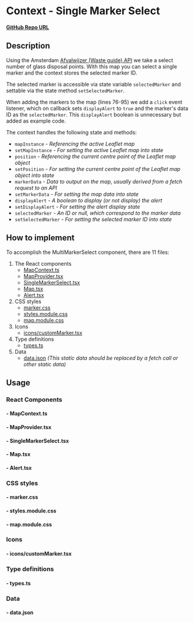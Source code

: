 
<Meta of={SingleMarkerStories} />

# Context - Single Marker Select

**[GitHub Repo URL](https://github.com/Amsterdam/ee-react-map-demos/tree/main/src/pages/ContextExamples/SingleMarkerSelect)**

## Description

Using the Amsterdam [Afvalwijzer (Waste guide) API](https://api.data.amsterdam.nl/v1/afvalwijzer) we take a select number of glass disposal points. With this map you can select a single marker and the context stores the selected marker ID.

The selected marker is accessible via state variable `selectedMarker` and settable via the state method `setSelectedMarker`.

When adding the markers to the map (lines 76-95) we add a `click` event listener, which on callback sets `displayAlert` to `true` and the marker's data ID as the `selectedMarker`. This `displayAlert` boolean is unnecessary but added as example code.

The context handles the following state and methods:

* `mapInstance` - *Referencing the active Leaflet map*
* `setMapInstance` - *For setting the active Leaflet map into state*
* `position` - *Referencing the current centre point of the Leaflet map object*
* `setPosition` - *For setting the current centre point of the Leaflet map object into state*
* `markerData` - *Data to output on the map, usually derived from a fetch request to an API*
* `setMarkerData` - *For setting the map data into state*
* `displayAlert` - *A boolean to display (or not display) the alert*
* `setDisplayAlert` - *For setting the alert display state*
* `selectedMarker` - *An ID or null, which correspond to the marker data*
* `setSelectedMarker` - *For setting the selected marker ID into state*

## How to implement

To accomplish the MultiMarkerSelect component, there are 11 files:

1. The React components
    * [MapContext.ts](#--mapcontextts)
    * [MapProvider.tsx](#--mapprovidertsx)
    * [SingleMarkerSelect.tsx](#--singlemarkerselecttsx)
    * [Map.tsx](#--maptsx)
    * [Alert.tsx](#--alerttsx)
2. CSS styles
    * [marker.css](#--markercss)
    * [styles.module.css](#--stylesmodulecss)
    * [map.module.css](#--mapmodulecss)
3. Icons
    * [icons/customMarker.tsx](#--iconscustommarkertsx)
4. Type definitions
    * [types.ts](#--typests)
5. Data
    * [data.json](#--datajson) *(This static data should be replaced by a fetch call or other static data)*

## Usage

### React Components

#### - MapContext.ts

<Source code={MapContext} />

#### - MapProvider.tsx

<Source code={MapProvider} />

#### - SingleMarkerSelect.tsx

<Source code={SingleMarkerSelect} />

#### - Map.tsx

<Source code={Map} />

#### - Alert.tsx

<Source code={Alert} />

### CSS styles

#### - marker.css

<Source code={stylesMarker} />

#### - styles.module.css

<Source code={styles} />

#### - map.module.css

<Source code={mapStyles} />

### Icons

#### - icons/customMarker.tsx

<Source code={customMarker} />

### Type definitions

#### - types.ts

<Source code={types} />

### Data

#### - data.json

<Source code={data} />
